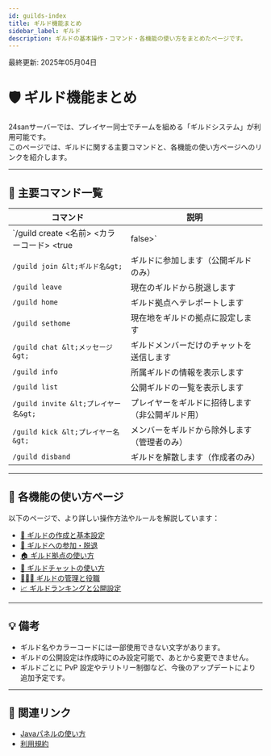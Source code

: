 ```yaml
---
id: guilds-index
title: ギルド機能まとめ
sidebar_label: ギルド
description: ギルドの基本操作・コマンド・各機能の使い方をまとめたページです。
---
```


最終更新: 2025年05月04日

# 🛡️ ギルド機能まとめ

24sanサーバーでは、プレイヤー同士でチームを組める「ギルドシステム」が利用可能です。  
このページでは、ギルドに関する主要コマンドと、各機能の使い方ページへのリンクを紹介します。

---

## 📘 主要コマンド一覧

| コマンド | 説明 |
|---------|------|
| `/guild create &lt;名前&gt; &lt;カラーコード&gt; &lt;true|false&gt;` | ギルドを作成します（公開・非公開設定可能） |
| `/guild join &lt;ギルド名&gt;` | ギルドに参加します（公開ギルドのみ） |
| `/guild leave` | 現在のギルドから脱退します |
| `/guild home` | ギルド拠点へテレポートします |
| `/guild sethome` | 現在地をギルドの拠点に設定します |
| `/guild chat &lt;メッセージ&gt;` | ギルドメンバーだけのチャットを送信します |
| `/guild info` | 所属ギルドの情報を表示します |
| `/guild list` | 公開ギルドの一覧を表示します |
| `/guild invite &lt;プレイヤー名&gt;` | プレイヤーをギルドに招待します（非公開ギルド用） |
| `/guild kick &lt;プレイヤー名&gt;` | メンバーをギルドから除外します（管理者のみ） |
| `/guild disband` | ギルドを解散します（作成者のみ） |


---

## 📂 各機能の使い方ページ

以下のページで、より詳しい操作方法やルールを解説しています：

- [🎨 ギルドの作成と基本設定](/guilds/create)
- [🤝 ギルドへの参加・脱退](/guilds/join-leave)
- [🏠 ギルド拠点の使い方](/guilds/home)
- [💬 ギルドチャットの使い方](/guilds/chat)
- [🧑‍🤝‍🧑 ギルドの管理と役職](/guilds/manage)
- [📈 ギルドランキングと公開設定](/guilds/public-ranking)

---

## 💡 備考

- ギルド名やカラーコードには一部使用できない文字があります。
- ギルドの公開設定は作成時にのみ設定可能で、あとから変更できません。
- ギルドごとに PvP 設定やテリトリー制御など、今後のアップデートにより追加予定です。

---

## 🔗 関連リンク

- [Javaパネルの使い方](/panel/java-panels)
- [利用規約](/docs/rules/terms_of_use)

